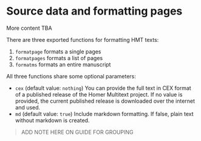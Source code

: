 # Source data and formatting pages

::: {.callout-caution title="Incomplete"}
More content TBA
:::

There are three exported functions for formatting HMT texts:

1. `formatpage` formats a single pages 
2. `formatpages` formats a list of pages
3. `formatms` formats an entire manuscript


All three functions share some optional parameters:

- `cex` (default value: `nothing`) You can provide the full text in CEX format of a published release of the Homer Multitext project. If no value is provided, the current published release is downloaded over the internet and used.
- `md` (default value: `true`) Include markdown formatting.  If false, plain text without markdown is created.



::: {.callout-tip title="Grouping scholia"}
> ADD NOTE HERE ON GUIDE FOR GROUPING
:::